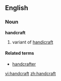 ==English==
===Noun===
'''handcraft'''
# variant of [[handicraft]]

====Related terms====
*[[handcrafter]]

[[vi:handcraft]]
[[zh:handcraft]]